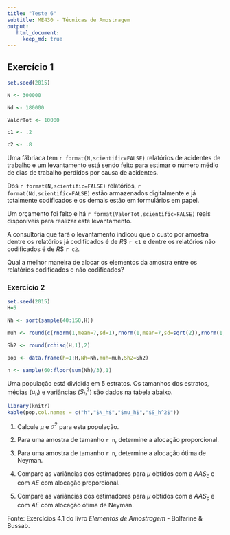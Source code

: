 ```yaml
---
title: "Teste 6"
subtitle: ME430 - Técnicas de Amostragem
output: 
   html_document:
     keep_md: true
---
```



## Exercício 1

```r
set.seed(2015)

N <- 300000

Nd <- 180000

ValorTot <- 10000

c1 <- .2

c2 <- .8
```

Uma fábriaca tem `r format(N,scientific=FALSE)` relatórios de acidentes de trabalho e um levantamento está sendo feito para estimar o número médio de dias de trabalho perdidos por causa de acidentes.

Dos `r format(N,scientific=FALSE)` relatórios, `r format(Nd,scientific=FALSE)` estão armazenados digitalmente e já totalmente codificados e os demais estão em formulários em papel. 

Um orçamento foi feito e há `r format(ValorTot,scientific=FALSE)` reais disponíveis para realizar este levantamento.

A consultoria que fará o levantamento indicou que o custo por amostra dentre os relatórios já codificados é de $R$$ `r c1` e dentre os relatórios não codificados é de $R$$ `r c2`.

Qual a melhor maneira de alocar os elementos da amostra entre os relatórios codificados e não codificados?




### Exercício 2

```r

set.seed(2015)
H=5

Nh <- sort(sample(40:150,H))

muh <- round(c(rnorm(1,mean=7,sd=1),rnorm(1,mean=7,sd=sqrt(2)),rnorm(1,mean=11,sd=1),rnorm(1,mean=9,sd=sqrt(2)),rnorm(1,mean=10,sd=sqrt(2))),2)

Sh2 <- round(rchisq(H,1),2)

pop <- data.frame(h=1:H,Nh=Nh,muh=muh,Sh2=Sh2)

n <- sample(60:floor(sum(Nh)/3),1)
```

Uma população está dividida em 5 estratos. Os tamanhos dos estratos, médias ($\mu_h$) e variâncias ($S_h^2$) são dados na tabela abaixo.

```r
library(knitr)
kable(pop,col.names = c("h","$N_h$","$mu_h$","$S_h^2$"))
```

1. Calcule $\mu$ e $\sigma^2$ para esta população.

2. Para uma amostra de tamanho `r n`, determine a alocação proporcional.

3. Para uma amostra de tamanho `r n`, determine a alocação ótima de Neyman.

4. Compare as variâncias dos estimadores para $\mu$ obtidos com a $AAS_c$ e com $AE$ com alocação proporcional.

5. Compare as variâncias dos estimadores para $\mu$ obtidos com a $AAS_c$ e com $AE$ com alocação ótima de Neyman.


Fonte: Exercícios 4.1 do livro *Elementos de Amostragem* - Bolfarine \& Bussab.




